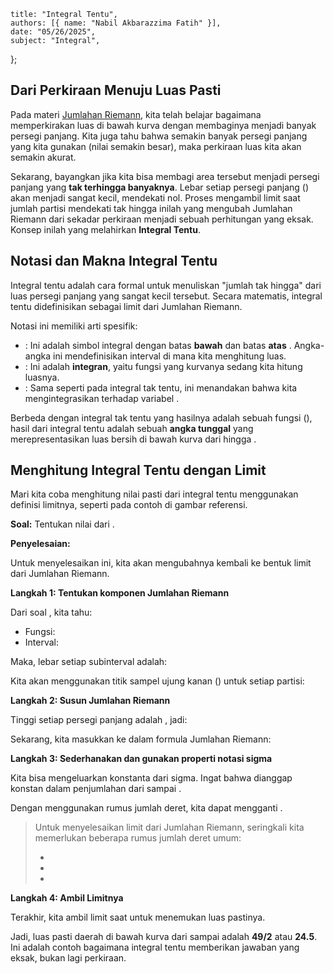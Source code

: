     title: "Integral Tentu",
    authors: [{ name: "Nabil Akbarazzima Fatih" }],
    date: "05/26/2025",
    subject: "Integral",
};

## Dari Perkiraan Menuju Luas Pasti

Pada materi [Jumlahan Riemann](/subject/high-school/12/mathematics/integral/riemann-sum), kita telah belajar bagaimana memperkirakan luas di bawah kurva dengan membaginya menjadi banyak persegi panjang. Kita juga tahu bahwa semakin banyak persegi panjang yang kita gunakan (nilai <InlineMath math="n" /> semakin besar), maka perkiraan luas kita akan semakin akurat.

Sekarang, bayangkan jika kita bisa membagi area tersebut menjadi persegi panjang yang **tak terhingga banyaknya**. Lebar setiap persegi panjang (<InlineMath math="\Delta x" />) akan menjadi sangat kecil, mendekati nol. Proses mengambil limit saat jumlah partisi <InlineMath math="n" /> mendekati tak hingga inilah yang mengubah Jumlahan Riemann dari sekadar perkiraan menjadi sebuah perhitungan yang eksak. Konsep inilah yang melahirkan **Integral Tentu**.

## Notasi dan Makna Integral Tentu

Integral tentu adalah cara formal untuk menuliskan "jumlah tak hingga" dari luas persegi panjang yang sangat kecil tersebut. Secara matematis, integral tentu didefinisikan sebagai limit dari Jumlahan Riemann.

<BlockMath math="\int_{a}^{b} f(x) \, dx = \lim_{n \to \infty} \sum_{i=1}^{n} f(x_i) \Delta x" />

Notasi ini memiliki arti spesifik:
- **<InlineMath math="\int_{a}^{b}" />**: Ini adalah simbol integral dengan batas **bawah** <InlineMath math="a" /> dan batas **atas** <InlineMath math="b" />. Angka-angka ini mendefinisikan interval di mana kita menghitung luas.
- **<InlineMath math="f(x)" />**: Ini adalah **integran**, yaitu fungsi yang kurvanya sedang kita hitung luasnya.
- **<InlineMath math="dx" />**: Sama seperti pada integral tak tentu, ini menandakan bahwa kita mengintegrasikan terhadap variabel <InlineMath math="x" />.

Berbeda dengan integral tak tentu yang hasilnya adalah sebuah fungsi (<InlineMath math="F(x) + C" />), hasil dari integral tentu adalah sebuah **angka tunggal** yang merepresentasikan luas bersih di bawah kurva dari <InlineMath math="x=a" /> hingga <InlineMath math="x=b" />.

## Menghitung Integral Tentu dengan Limit

Mari kita coba menghitung nilai pasti dari integral tentu menggunakan definisi limitnya, seperti pada contoh di gambar referensi.

**Soal:** Tentukan nilai dari <InlineMath math="\int_{0}^{7} x \, dx" />.

**Penyelesaian:**

Untuk menyelesaikan ini, kita akan mengubahnya kembali ke bentuk limit dari Jumlahan Riemann.

**Langkah 1: Tentukan komponen Jumlahan Riemann**

Dari soal <InlineMath math="\int_{0}^{7} x \, dx" />, kita tahu:
- Fungsi: <InlineMath math="f(x) = x" />
- Interval: <InlineMath math="[a, b] = [0, 7]" />

Maka, lebar setiap subinterval adalah:

<BlockMath math="\Delta x = \frac{b-a}{n} = \frac{7-0}{n} = \frac{7}{n}" />

Kita akan menggunakan titik sampel ujung kanan (<InlineMath math="x_i" />) untuk setiap partisi:

<BlockMath math="x_i = a + i \Delta x = 0 + i \left(\frac{7}{n}\right) = \frac{7i}{n}" />

**Langkah 2: Susun Jumlahan Riemann**

Tinggi setiap persegi panjang adalah <InlineMath math="f(x_i)" />, jadi:

<BlockMath math="f(x_i) = x_i = \frac{7i}{n}" />

Sekarang, kita masukkan ke dalam formula Jumlahan Riemann:

<BlockMath math="\sum_{i=1}^{n} f(x_i) \Delta x = \sum_{i=1}^{n} \left(\frac{7i}{n}\right) \left(\frac{7}{n}\right) = \sum_{i=1}^{n} \frac{49i}{n^2}" />

**Langkah 3: Sederhanakan dan gunakan properti notasi sigma**

Kita bisa mengeluarkan konstanta dari sigma. Ingat bahwa <InlineMath math="n" /> dianggap konstan dalam penjumlahan dari <InlineMath math="i=1" /> sampai <InlineMath math="n" />.

<BlockMath math="\frac{49}{n^2} \sum_{i=1}^{n} i" />

Dengan menggunakan rumus jumlah deret, kita dapat mengganti <InlineMath math="\sum_{i=1}^{n} i" />.

<BlockMath math="\frac{49}{n^2} \left( \frac{n(n+1)}{2} \right) = \frac{49(n^2+n)}{2n^2} = \frac{49}{2} \left( 1 + \frac{1}{n} \right)" />

> Untuk menyelesaikan limit dari Jumlahan Riemann, seringkali kita memerlukan beberapa rumus jumlah deret umum:
> - <InlineMath math="\sum_{i=1}^{n} i = \frac{n(n+1)}{2}" />
> - <InlineMath math="\sum_{i=1}^{n} i^2 = \frac{n(n+1)(2n+1)}{6}" />
> - <InlineMath math="\sum_{i=1}^{n} i^3 = \left( \frac{n(n+1)}{2} \right)^2" />

**Langkah 4: Ambil Limitnya**

Terakhir, kita ambil limit saat <InlineMath math="n \to \infty" /> untuk menemukan luas pastinya.

<div className="flex flex-col gap-4">
<BlockMath math="\int_{0}^{7} x \, dx = \lim_{n \to \infty} \frac{49}{2} \left( 1 + \frac{1}{n} \right)" />
<BlockMath math="= \frac{49}{2} \left( 1 + 0 \right)" />
<BlockMath math="= \frac{49}{2}" />
</div>

Jadi, luas pasti daerah di bawah kurva <InlineMath math="f(x) = x" /> dari <InlineMath math="x=0" /> sampai <InlineMath math="x=7" /> adalah **49/2** atau **24.5**. Ini adalah contoh bagaimana integral tentu memberikan jawaban yang eksak, bukan lagi perkiraan.
